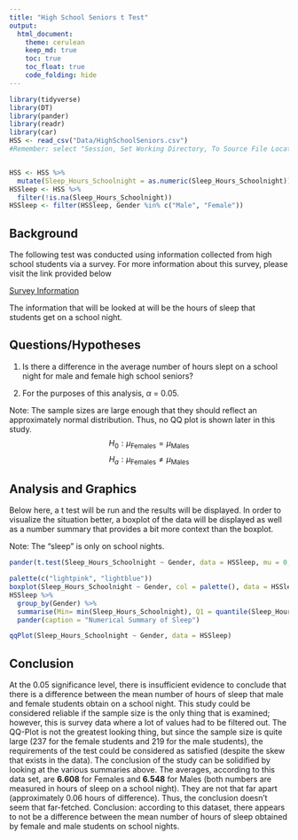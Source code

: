 ```yaml
---
title: "High School Seniors t Test"
output: 
  html_document:
    theme: cerulean
    keep_md: true
    toc: true
    toc_float: true
    code_folding: hide
---
```


```r
library(tidyverse)
library(DT)
library(pander)
library(readr)
library(car)
HSS <- read_csv("Data/HighSchoolSeniors.csv")
#Remember: select "Session, Set Working Directory, To Source File Location", and then play this R-chunk into your console to read the HSS data into R.


HSS <- HSS %>% 
  mutate(Sleep_Hours_Schoolnight = as.numeric(Sleep_Hours_Schoolnight))
HSSleep <- HSS %>% 
  filter(!is.na(Sleep_Hours_Schoolnight))
HSSleep <- filter(HSSleep, Gender %in% c("Male", "Female"))
```

<!-- Instructions

1. Use the HSS dataset in R to come up with a question that can be answered with a t Test. 

Here is a link to the survey given to the students that participated in the study:
https://ww2.amstat.org/censusatschool/pdfs/C@SQuestionnaire.pdf
(Use the link to learn about what each column of data in the data set represents.)

2. Establish why your question is interesting and rephrase the question using a statistical "null" and "alternative" hypothesis. (Hint, see the "Math 325 Notebook -> R Help -> R-Markdown Hints" page of your textbook for instructions on how to write mathematical hypotheses.)

3. Clearly answer your question using statistics. Be sure to compute a p-value and provide supporting numerical and graphical summaries.

Note: you can create "groups" from the data in many ways. For example, suppose you wanted to create a variable that grouped people according to whether they thought recycling was more important than conserving water. You could do this by:

```r
HSS <- HSS %>%
  mutate(recycling_than_water = ifelse(Importance_recycling_rubbish >	Importance_conserving_water, "Recycling More Important", "Water Conservation More Important"))
```

-->
<!----- <div style = "color:DarkOrange;" > ----->
## Background

The following test was conducted using information collected from high school students via a survey. For more information about this survey, please visit the link provided below

[Survey Information](https://ww2.amstat.org/censusatschool/pdfs/C@SQuestionnaire.pdf)

The information that will be looked at will be the hours of sleep that students get on a school night.

## Questions/Hypotheses

1. Is there a difference in the average number of hours slept on a school night for male and female high school seniors?

2. For the purposes of this analysis, $\alpha$ = 0.05.  

Note: The sample sizes are large enough that they should reflect an approximately normal distribution. Thus, no QQ plot is shown later in this study. 
$$
H_0: \mu_\text{Females} = \mu_\text{Males}
$$
$$
H_a: \mu_\text{Females} \neq \mu_\text{Males}
$$

## Analysis and Graphics

Below here, a t test will be run and the results will be displayed. In order to visualize the situation better, a boxplot of the data will be displayed as well as a number summary that provides a bit more context than the boxplot.

Note: The "sleep" is only on school nights.
```r
pander(t.test(Sleep_Hours_Schoolnight ~ Gender, data = HSSleep, mu = 0, alternative = "two.sided", conf.level = 0.95))

palette(c("lightpink", "lightblue"))
boxplot(Sleep_Hours_Schoolnight ~ Gender, col = palette(), data = HSSleep, ylab = "Number of Hours (of Sleep)", xlab = "Gender of Students", main = "High School Senior Hours of Sleep Comparison")
HSSleep %>% 
  group_by(Gender) %>% 
  summarise(Min= min(Sleep_Hours_Schoolnight), Q1 = quantile(Sleep_Hours_Schoolnight, 0.25), Med = median(Sleep_Hours_Schoolnight), Q3 = quantile(Sleep_Hours_Schoolnight, 0.75), Max = max(Sleep_Hours_Schoolnight), Average = mean(Sleep_Hours_Schoolnight), Sample_Size = n( )) %>% 
  pander(caption = "Numerical Summary of Sleep")

```

```r
qqPlot(Sleep_Hours_Schoolnight ~ Gender, data = HSSleep)

```



## Conclusion

At the 0.05 significance level, there is insufficient evidence to conclude that there is a difference between the mean number of hours of sleep that male and female students obtain on a school night. This study could be considered reliable if the sample size is the only thing that is examined; however, this is survey data where a lot of values had to be filtered out. The QQ-Plot is not the greatest looking thing, but since the sample size is quite large (237 for the female students and 219 for the male students), the requirements of the test could be considered as satisfied (despite the skew that exists in the data). The conclusion of the study can be solidified by looking at the various summaries above. The averages, according to this data set, are **6.608** for Females and **6.548** for Males (both numbers are measured in hours of sleep on a school night). They are not that far apart (approximately 0.06 hours of difference). Thus, the conclusion doesn't seem that far-fetched. Conclusion: according to this dataset, there appears to not be a difference between the mean number of hours of sleep obtained by female and male students on school nights.  
<!----- </div> ----->

